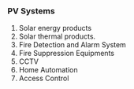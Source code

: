 ### PV Systems

1. Solar energy products 
2. Solar thermal products.
3. Fire Detection and Alarm System
4. Fire Suppression Equipments
5. CCTV
6. Home Automation
7. Access Control
